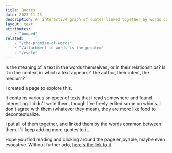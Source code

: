 ```yaml
---
title: Quotes
date: 2023-11-23
description: An interactive graph of quotes linked together by words common between them.
layout: text
attributes:
    - "bumped"
related:
    - "/the-promise-of-words"
    - "/attachment-to-words-is-the-problem"
    - "/evoke"
---
```


Is the meaning of a text in the words themselves, or in their relationships? Is
it in the context in which a text appears? The author, their intent, the medium?

I created a page to explore this.

It contains various snippets of texts that I read somewhere and found
interesting. I didn't write them, though I've freely edited some on whims. I
don't agree with them (whatever they mean), they are more like food to
decontextualize.

I put all of them together, and linked them by the words common between them.
I'll keep adding more quotes to it.

Hope you find reading and clicking around the page enjoyable, maybe even
evocative. Without further ado, [here's the link to it](/quotes).
